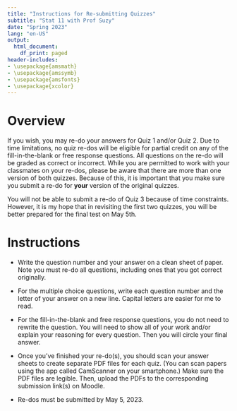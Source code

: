 ```yaml
---
title: "Instructions for Re-submitting Quizzes"
subtitle: "Stat 11 with Prof Suzy" 
date: "Spring 2023"
lang: "en-US"
output:
  html_document:
    df_print: paged
header-includes:
- \usepackage{amsmath}
- \usepackage{amssymb}
- \usepackage{amsfonts}
- \usepackage{xcolor}
---
```




# Overview 

If you wish, you may re-do your answers for Quiz 1 and/or Quiz 2. Due to time limitations, no quiz re-dos will be eligible for partial credit on any of the fill-in-the-blank or free response questions. All questions on the re-do will be graded as correct or incorrect. While you are permitted to work with your classmates on your re-dos, please be aware that there are more than one version of both quizzes. Because of this, it is important that you make sure you submit a re-do for **your** version of the original quizzes.

You will not be able to submit a re-do of Quiz 3 because of time constraints. However, it is my hope that in revisiting the first two quizzes, you will be better prepared for the final test on May 5th. 

# Instructions 

* Write the question number and your answer on a clean sheet of paper. Note you must re-do all questions, including ones that you got correct originally. 

* For the multiple choice questions, write each question number and the letter of your answer on a new line. Capital letters are easier for me to read. 

* For the fill-in-the-blank and free response questions, you do not need to rewrite the question. You will need to show all of your work and/or explain your reasoning for every question. Then you will circle your final answer. 

* Once you've finished your re-do(s), you should scan your answer sheets to create separate PDF files for each quiz. (You can scan papers using the app called CamScanner on your smartphone.) Make sure the PDF files are legible. Then, upload the PDFs to the corresponding submission link(s) on Moodle. 

* Re-dos must be submitted by May 5, 2023. 


